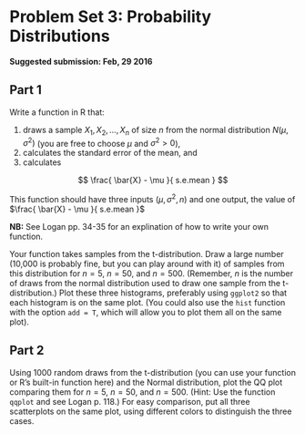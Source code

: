 Problem Set 3: Probability Distributions
========================================================

**Suggested submission: Feb, 29 2016**

## Part 1

Write a function in R that:

1. draws a sample ${X_1,X_2,…,X_{n}}$ of size $n$ from the normal distribution $N(\mu, \sigma^2 )$ (you are free to choose $\mu$ and $\sigma^2 \gt 0$), 
2. calculates the standard error of the mean, and 
3. calculates 

$$
\frac{ \bar{X} - \mu }{ s.e.mean }
$$

This function should have three inputs $(\mu,\sigma^2,n)$ and 
one output, the value of $\frac{ \bar{X} - \mu }{ s.e.mean }$

**NB:** See Logan pp. 34-35 for an explination of how to write your own function.

Your function takes samples from the t-distribution. 
Draw a large number (10,000 is probably fine, but you can play around with it) of samples from this distribution for $n = 5$, $n =50$, and $n =500$. 
(Remember, $n$ is the number of draws from the normal distribution used to draw one sample from the t-distribution.) 
Plot these three histograms, preferably using `ggplot2` so that each histogram is on the same plot.
(You could also use the `hist` function with the option `add = T`, which will allow you to plot them all on the same plot).

## Part 2

Using 1000 random draws from the t-distribution (you can use your function or R’s built-in function here) and the Normal distribution, plot the QQ plot comparing them for $n = 5$, $n =50$, and $n =500$. 
(Hint: Use the function `qqplot` and see Logan p. 118.) 
For easy comparison, put all three scatterplots on the same plot, using different colors to distinguish the three cases.
